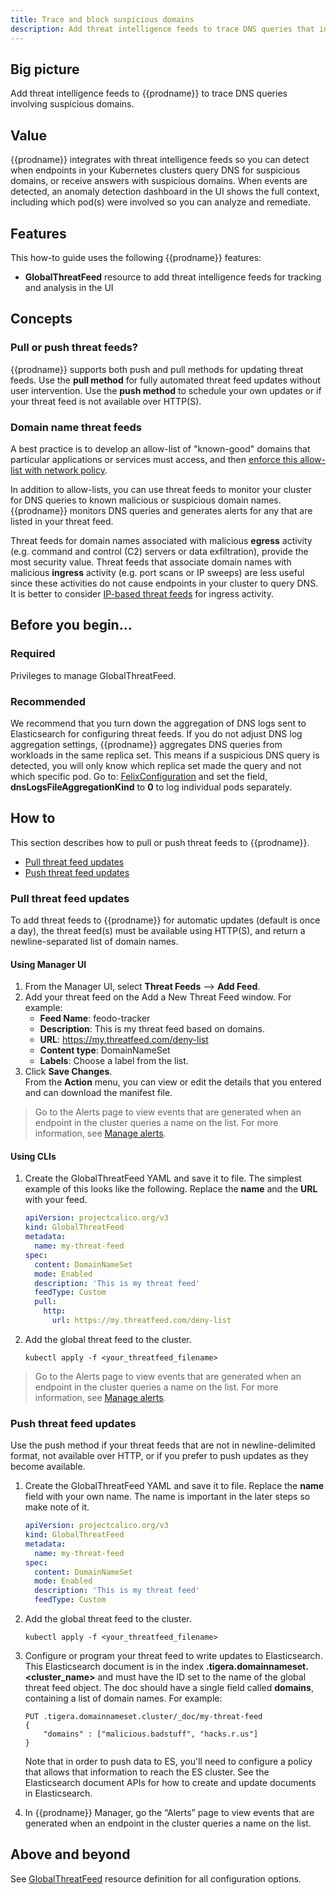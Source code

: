 ```yaml
---
title: Trace and block suspicious domains
description: Add threat intelligence feeds to trace DNS queries that involve suspicious domains.
---
```


## Big picture

Add threat intelligence feeds to {{prodname}} to trace DNS queries involving suspicious domains.

## Value

{{prodname}} integrates with threat intelligence feeds so you can detect when endpoints in your Kubernetes clusters query DNS for suspicious domains, or receive answers with suspicious domains. When events are detected, an anomaly detection dashboard in the UI shows the full context, including which pod(s) were involved so you can analyze and remediate.

## Features

This how-to guide uses the following {{prodname}} features:

- **GlobalThreatFeed** resource to add threat intelligence feeds for tracking and analysis in the UI

## Concepts

### Pull or push threat feeds?

{{prodname}} supports both push and pull methods for updating threat feeds. Use the **pull method** for fully automated threat feed updates without user intervention. Use the **push method** to schedule your own updates or if your threat feed is not available over HTTP(S).

### Domain name threat feeds

A best practice is to develop an allow-list of "known-good" domains that particular applications or services must access, and then [enforce this allow-list with network policy](../network-policy/domain-based-policy.mdx).

In addition to allow-lists, you can use threat feeds to monitor your cluster for DNS queries to known malicious or suspicious domain names. {{prodname}} monitors DNS queries and generates alerts for any that are listed in your threat feed.

Threat feeds for domain names associated with malicious **egress** activity (e.g. command and control (C2) servers or data exfiltration), provide the most security value. Threat feeds that associate domain names with malicious **ingress** activity (e.g. port scans or IP sweeps) are less useful since these activities do not cause endpoints in your cluster to query DNS. It is better to consider [IP-based threat feeds](suspicious-ips.mdx) for ingress activity.

## Before you begin...

### Required

Privileges to manage GlobalThreatFeed.

### Recommended

We recommend that you turn down the aggregation of DNS logs sent to Elasticsearch for configuring threat feeds. If you do not adjust DNS log aggregation settings, {{prodname}} aggregates DNS queries from workloads in the same replica set. This means if a suspicious DNS query is detected, you will only know which replica set made the query and not which specific pod. Go to: [FelixConfiguration](../reference/resources/felixconfig.mdx) and set the field, **dnsLogsFileAggregationKind** to **0** to log individual pods separately.

## How to

This section describes how to pull or push threat feeds to {{prodname}}.

- [Pull threat feed updates](#pull-threat-feed-updates)
- [Push threat feed updates](#push-threat-feed-updates)

### Pull threat feed updates

To add threat feeds to {{prodname}} for automatic updates (default is once a day), the threat feed(s) must be available using HTTP(S), and return a newline-separated list of domain names.

#### Using Manager UI

1. From the Manager UI, select **Threat Feeds** --> **Add Feed**.
2. Add your threat feed on the Add a New Threat Feed window. For example:
   - **Feed Name**: feodo-tracker
   - **Description**: This is my threat feed based on domains.
   - **URL**: https://my.threatfeed.com/deny-list
   - **Content type**: DomainNameSet
   - **Labels**: Choose a label from the list.
3. Click **Save Changes**.
   <br />
   From the **Action** menu, you can view or edit the details that you entered and can download the manifest file.

> Go to the Alerts page to view events that are generated when an endpoint in the cluster queries a name on the list. For more information, see [Manage alerts](../visibility/alerts.mdx).

#### Using CLIs

1. Create the GlobalThreatFeed YAML and save it to file.
   The simplest example of this looks like the following. Replace the **name** and the **URL** with your feed.

   ```yaml
   apiVersion: projectcalico.org/v3
   kind: GlobalThreatFeed
   metadata:
     name: my-threat-feed
   spec:
     content: DomainNameSet
     mode: Enabled
     description: 'This is my threat feed'
     feedType: Custom
     pull:
       http:
         url: https://my.threatfeed.com/deny-list
   ```

2. Add the global threat feed to the cluster.

   ```shell
   kubectl apply -f <your_threatfeed_filename>
   ```

> Go to the Alerts page to view events that are generated when an endpoint in the cluster queries a name on the list. For more information, see [Manage alerts](../visibility/alerts.mdx).

### Push threat feed updates

Use the push method if your threat feeds that are not in newline-delimited format, not available over HTTP, or if you prefer to push updates as they become available.

1. Create the GlobalThreatFeed YAML and save it to file.
   Replace the **name** field with your own name. The name is important in the later steps so make note of it.

   ```yaml
   apiVersion: projectcalico.org/v3
   kind: GlobalThreatFeed
   metadata:
     name: my-threat-feed
   spec:
     content: DomainNameSet
     mode: Enabled
     description: 'This is my threat feed'
     feedType: Custom
   ```

2. Add the global threat feed to the cluster.

   ```shell
   kubectl apply -f <your_threatfeed_filename>
   ```

3. Configure or program your threat feed to write updates to Elasticsearch. This Elasticsearch document is in the index **.tigera.domainnameset.\<cluster_name\>** and must have the ID set to the name of the global threat feed object. The doc should have a single field called **domains**, containing a list of domain names. For example:

   ```
   PUT .tigera.domainnameset.cluster/_doc/my-threat-feed
   {
       "domains" : ["malicious.badstuff", "hacks.r.us"]
   }
   ```

   Note that in order to push data to ES, you'll need to configure a policy that allows that information to reach the ES cluster.
   See the Elasticsearch document APIs for how to create and update documents in Elasticsearch.

4. In {{prodname}} Manager, go the “Alerts” page to view events that are generated when an endpoint in the cluster queries a name on the list.

## Above and beyond

See [GlobalThreatFeed](../reference/resources/globalthreatfeed.mdx) resource definition for all configuration options.
